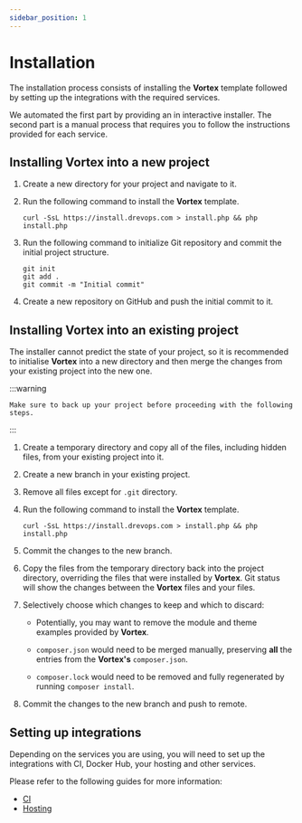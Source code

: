 ```yaml
---
sidebar_position: 1
---
```


# Installation

The installation process consists of installing the **Vortex** template
followed by setting up the integrations with the required services.

We automated the first part by providing an in interactive installer. The second
part is a manual process that requires you to follow the instructions provided
for each service.

## Installing Vortex into a new project

1. Create a new directory for your project and navigate to it.

2. Run the following command to install the **Vortex** template.
    ```shell title="Install using interactive prompts"
    curl -SsL https://install.drevops.com > install.php && php install.php
    ```

3. Run the following command to initialize Git repository and commit the initial
   project structure.
    ```shell title="Initialize git repository"
    git init
    git add .
    git commit -m "Initial commit"
    ```

4. Create a new repository on GitHub and push the initial commit to it.

## Installing Vortex into an existing project

The installer cannot predict the state of your project, so it is recommended to
initialise **Vortex** into a new directory and then merge the changes from
your existing project into the new one.

:::warning

    Make sure to back up your project before proceeding with the following steps.

:::

1. Create a temporary directory and copy all of the files, including hidden files,
   from your existing project into it.

2. Create a new branch in your existing project.

3. Remove all files except for `.git` directory.

4. Run the following command to install the **Vortex** template.
    ```shell title="Install using interactive prompts"
    curl -SsL https://install.drevops.com > install.php && php install.php
    ```

5. Commit the changes to the new branch.

6. Copy the files from the temporary directory back into the project directory,
overriding the files that were installed by **Vortex**. Git status will show
the changes between the **Vortex** files and your files.

7. Selectively choose which changes to keep and which to discard:

    - Potentially, you may want to remove the module and theme examples provided
      by **Vortex**.

    - `composer.json` would need to be merged manually, preserving **all**
      the entries from the **Vortex's** `composer.json`.

    - `composer.lock` would
      need to be removed and fully regenerated by running `composer install`.

8. Commit the changes to the new branch and push to remote.

## Setting up integrations

Depending on the services you are using, you will need to set up the
integrations with CI, Docker Hub, your hosting and other services.

Please refer to the following guides for more information:

- [CI](../ci)
- [Hosting](../hosting)
